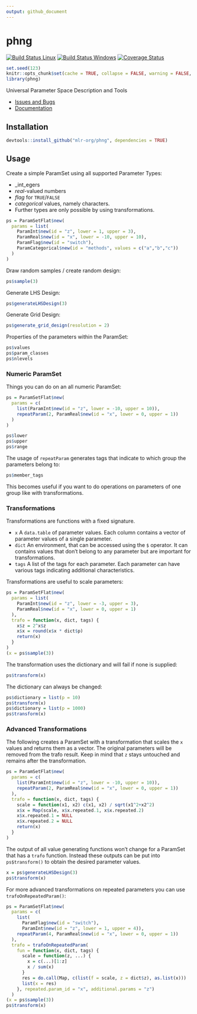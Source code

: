 ```yaml
---
output: github_document
---
```

# phng

[![Build Status Linux](https://travis-ci.org/mlr-org/phng.svg?branch=master)](https://travis-ci.org/mlr-org/phng)
[![Build Status Windows](https://ci.appveyor.com/api/projects/status/m26qhpq99cka8l1b?svg=true)](https://ci.appveyor.com/project/jakob-r/phng)
[![Coverage Status](https://coveralls.io/repos/github/mlr-org/phng/badge.svg?branch=master)](https://coveralls.io/github/mlr-org/phng?branch=master)


```r
set.seed(123)
knitr::opts_chunk$set(cache = TRUE, collapse = FALSE, warning = FALSE, error = FALSE)
library(phng)
```

Universal Parameter Space Description and Tools

* [Issues and Bugs](https://github.com/mlr-org/phng/issues)
* [Documentation](https://mlr-org.github.io/phng)

## Installation
```r
devtools::install_github("mlr-org/phng", dependencies = TRUE)
```

## Usage

Create a simple ParamSet using all supported Parameter Types:

* _int_egers
* _real_-valued numbers
* _flag_ for `TRUE`/`FALSE`
* _categorical_ values, namely characters.
* Further types are only possible by using transformations.

```r
ps = ParamSetFlat$new(
  params = list(
    ParamInt$new(id = "z", lower = 1, upper = 3),
    ParamReal$new(id = "x", lower = -10, upper = 10),
    ParamFlag$new(id = "switch"),
    ParamCategorical$new(id = "methods", values = c("a","b","c"))
  )
)
```

Draw random samples / create random design:
```r
ps$sample(3)
```

Generate LHS Design:
```r
ps$generateLHSDesign(3)
```

Generate Grid Design:
```r
ps$generate_grid_design(resolution = 2)
```

Properties of the parameters within the ParamSet:
```r
ps$values
ps$param_classes
ps$nlevels
```

### Numeric ParamSet

Things you can do on an all numeric ParamSet:
```r
ps = ParamSetFlat$new(
  params = c(
    list(ParamInt$new(id = "z", lower = -10, upper = 10)),
    repeatParam(2, ParamReal$new(id = "x", lower = 0, upper = 1))
  )
)

ps$lower
ps$upper
ps$range
```

The usage of `repeatParam` generates tags that indicate to which group the parameters belong to:

```r
ps$member_tags
```

This becomes useful if you want to do operations on parameters of one group like with transformations.

### Transformations

Transformations are functions with a fixed signature.

* `x` A `data.table` of parameter values. Each column contains a vector of parameter values of a single parameter.
* `dict` An environment, that can be accessed using the `$` operator. It can contains values that don't belong to any parameter but are important for transformations.
* `tags` A list of the tags for each parameter. Each parameter can have various tags indicating additional characteristics.

Transformations are useful to scale parameters:

```r
ps = ParamSetFlat$new(
  params = list(
    ParamInt$new(id = "z", lower = -3, upper = 3),
    ParamReal$new(id = "x", lower = 0, upper = 1)
  ),
  trafo = function(x, dict, tags) {
    x$z = 2^x$z
    x$x = round(x$x * dict$p)
    return(x)
  }
)
(x = ps$sample(3))
```

The transformation uses the dictionary and will fail if none is supplied:

```r
ps$transform(x)
```

The dictionary can always be changed:
```r
ps$dictionary = list(p = 10)
ps$transform(x)
ps$dictionary = list(p = 1000)
ps$transform(x)
```
### Advanced Transformations

The following creates a ParamSet with a transformation that scales the `x` values and returns them as a vector.
The original parameters will be removed from the trafo result.
Keep in mind that `z` stays untouched and remains after the transformation.

```r
ps = ParamSetFlat$new(
  params = c(
    list(ParamInt$new(id = "z", lower = -10, upper = 10)),
    repeatParam(2, ParamReal$new(id = "x", lower = 0, upper = 1))
  ),
  trafo = function(x, dict, tags) {
    scale = function(x1, x2) c(x1, x2) / sqrt(x1^2+x2^2) 
    x$x = Map(scale, x$x.repeated.1, x$x.repeated.2)
    x$x.repeated.1 = NULL
    x$x.repeated.2 = NULL
    return(x)
  }
)
```

The output of all value generating functions won't change for a ParamSet that has a `trafo` function.
Instead these outputs can be put into `ps$transform()` to obtain the desired parameter values.

```r
x = ps$generateLHSDesign(3)
ps$transform(x)
```

For more advanced transformations on repeated parameters you can use `trafoOnRepeatedParam()`:

```r
ps = ParamSetFlat$new(
  params = c(
    list(
      ParamFlag$new(id = "switch"),
      ParamInt$new(id = "z", lower = 1, upper = 4)),
    repeatParam(4, ParamReal$new(id = "x", lower = 0, upper = 1))
  ),
  trafo = trafoOnRepeatedParam(
    fun = function(x, dict, tags) {
      scale = function(z, ...) {
        x = c(...)[1:z]
        x / sum(x)
      }
      res = do.call(Map, c(list(f = scale, z = dict$z), as.list(x)))
      list(x = res)
    }, repeated.param_id = "x", additional.params = "z")
  )
(x = ps$sample(3))
ps$transform(x)
```
